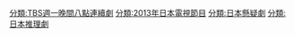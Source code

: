 {{noteTA

|G1=娛樂

}}
{{catmore|週一懸疑劇院}}

[[分類:TBS週一晚間八點連續劇|分類:TBS週一晚間八點連續劇]]
[[分類:2013年日本電視節目|分類:2013年日本電視節目]]
[[分類:日本懸疑劇|分類:日本懸疑劇]]
[[分類:日本推理劇|分類:日本推理劇]]